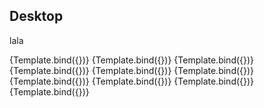 
<Meta
  title='Foundations/Typography'
  component={Typography}
/>


## Desktop

lala

<Canvas isColumn>
  <Story
    name='h1'
    args={{
      gutterBottom: true,
      variant: 'h1',
      component: 'div',
      children: 'h1. Almost before we knew it, we had left the ground.',
    }}
  >
    {Template.bind({})}
  </Story>
  <Story
    name='h2'
    args={{
      gutterBottom: true,
      variant: 'h2',
      component: 'div',
      children: 'h2. Almost before we knew it, we had left the ground.',
    }}
  >
    {Template.bind({})}
  </Story>
  <Story
    name='h3'
    args={{
      gutterBottom: true,
      variant: 'h3',
      component: 'div',
      children: 'h3. Almost before we knew it, we had left the ground.',
    }}
  >
    {Template.bind({})}
  </Story>
  <Story
    name='h4'
    args={{
      gutterBottom: true,
      variant: 'h4',
      component: 'div',
      children: 'h4. Almost before we knew it, we had left the ground.',
    }}
  >
    {Template.bind({})}
  </Story>
  <Story
    name='h5'
    args={{
      gutterBottom: true,
      variant: 'h5',
      component: 'div',
      children: 'h5. Almost before we knew it, we had left the ground.',
    }}
  >
    {Template.bind({})}
  </Story>
  <Story
    name='h6'
    args={{
      gutterBottom: true,
      variant: 'h6',
      component: 'div',
      children: 'h6. Almost before we knew it, we had left the ground.',
    }}
  >
    {Template.bind({})}
  </Story>
  <Story
    name='subtitle1'
    args={{
      gutterBottom: true,
      variant: 'subtitle1',
      component: 'div',
      children: 'subtitle1. Almost before we knew it, we had left the ground.',
    }}
  >
    {Template.bind({})}
  </Story>
  <Story
    name='subtitle2'
    args={{
      gutterBottom: true,
      variant: 'subtitle2',
      component: 'div',
      children: 'subtitle2. Almost before we knew it, we had left the ground.',
    }}
  >
    {Template.bind({})}
  </Story>
  <Story
    name='body1'
    args={{
      gutterBottom: true,
      variant: 'body1',
      component: 'div',
      children: `body1. Almost before we knew it, we had left the ground.`,
    }}
  >
    {Template.bind({})}
  </Story>
  <Story
    name='body2'
    args={{
      gutterBottom: true,
      variant: 'body2',
      component: 'div',
      children: `body2. Almost before we knew it, we had left the ground.`,
    }}
  >
    {Template.bind({})}
  </Story>
</Canvas>
